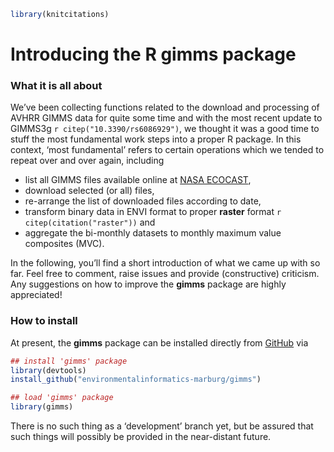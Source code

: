 ```r
library(knitcitations)
```

# Introducing the R **gimms** package

### What it is all about
We've been collecting functions related to the download and processing of AVHRR 
GIMMS data for quite some time and with the most recent update to GIMMS3g 
`r citep("10.3390/rs6086929")`, we thought it was a good time to stuff the most 
fundamental work steps into a proper R package. In this context, 'most 
fundamental' refers to certain operations which we tended to repeat over and 
over again, including

* list all GIMMS files available online at [NASA ECOCAST](http://ecocast.arc.nasa.gov/data/pub/gimms/3g.v0/),
* download selected (or all) files, 
* re-arrange the list of downloaded files according to date, 
* transform binary data in ENVI format to proper **raster** format `r citep(citation("raster"))` and 
* aggregate the bi-monthly datasets to monthly maximum value composites (MVC).

In the following, you'll find a short introduction of what we came up with so 
far. Feel free to comment, raise issues and provide (constructive) criticism.
Any suggestions on how to improve the **gimms** package are highly appreciated!

### How to install
At present, the **gimms** package can be installed directly from 
[GitHub](https://github.com/environmentalinformatics-marburg/gimms) via 

```r
## install 'gimms' package
library(devtools)
install_github("environmentalinformatics-marburg/gimms")

## load 'gimms' package
library(gimms)
```

There is no such thing as a 'development' branch yet, but be assured that such 
things will possibly be provided in the near-distant future. 
